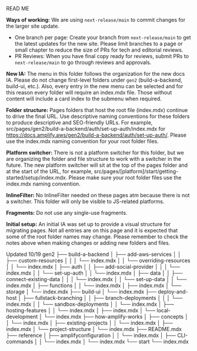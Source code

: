 READ ME

**Ways of working:** We are using `next-release/main` to commit changes for the larger site update.
- One branch per page: Create your branch from `next-release/main` to get the latest updates for the new site. Please limit branches to a page or small chapter to reduce the size of PRs for tech and editorial reviews.
- PR Reviews: When you have final copy ready for reviews, submit PRs to `next-release/main` to go through reviews and approvals.

**New IA:** The menu in this folder follows the organization for the new docs IA. Please do not change first-level folders under `gen2` (build-a-backend, build-ui, etc.). Also, every entry in the new menu can be selected and for this reason every folder will require an index.mdx file. Those without content will include a card index to the submenu when required.

**Folder structure:** Pages folders that host the root file (index.mdx) continue to drive the final URL. Use descriptive naming conventions for these folders to produce descriptive and SEO-friendly URLs. For example, src/pages/gen2/build-a-backend/auth/set-up-auth/index.mdx for https://docs.amplify.aws/gen2/build-a-backend/auth/set-up-auth/. Please use the index.mdx naming convention for your root folder files.

**Platform switcher:** There is not a platform switcher for this folder, but we are organizing the folder and file structure to work with a switcher in the future. The new platform switcher will sit at the top of the pages folder and at the start of the URL, for example, src/pages/[platform]/start/getting-started/setup/index.mdx. Please make sure your root folder files use the index.mdx naming convention.

**InlineFilter:** No InlineFilter needed on these pages atm because there is not a switcher. This folder will only be visible to JS-related platforms.

**Fragments:** Do not use any single-use fragments.

**Initial setup:** An initial IA was set up to provide a visual structure for migrating pages. Not all entries are on this page and it is expected that some of the root folder names may change. Please remember to check the notes above when making changes or adding new folders and files.

Updated 10/19
gen2
├── build-a-backend
│   ├── add-aws-services
│   │   ├── custom-resources
│   │   │   └── index.mdx
│   │   └── overriding-resources
│   │       └── index.mdx
│   ├── auth
│   │   ├── add-social-provider
│   │   │   └── index.mdx
│   │   └── set-up-auth
│   │       └── index.mdx
│   ├── data
│   │   ├── connect-existing-data
│   │   │   └── index.mdx
│   │   └── set-up-data
│   │       └── index.mdx
│   ├── functions
│   │   └── index.mdx
│   ├── index.mdx
│   └── storage
│       └── index.mdx
├── build-ui
│   └── index.mdx
├── deploy-and-host
│   ├── fullstack-branching
│   │   ├── branch-deployments
│   │   │   └── index.mdx
│   │   └── sandbox-deployments
│   │       └── index.mdx
│   ├── hosting-features
│   │   └── index.mdx
│   ├── index.mdx
│   └── local-development
│       └── index.mdx
├── how-amplify-works
│   ├── concepts
│   │   └── index.mdx
│   ├── existing-projects
│   │   └── index.mdx
│   ├── index.mdx
│   └── project-structure
│       └── index.mdx
├── README.mdx
├── reference
│   ├── amplifyconfiguration
│   │   └── index.mdx
│   ├── CLI-commands
│   │   └── index.mdx
│   └── index.mdx
└── start
    └── index.mdx
